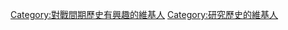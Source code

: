 {{Userbox
  |border-c = #556b2f
  |border-s = 1
  |id-c     = #FFFFFF
  |id-s     = 12
  |id-fc    = #000000
  |info-c   = #eee8aa
  |info-s   = 10
  |info-fc  = #000000
  |id       = [[File:EUROPE 1929-1938 POLITICAL MAP.svg|60px]]
  |info     = 這個用戶對'''[[戰間期]]'''歷史很有興趣。
}}<includeonly>[[Category:對戰間期歷史有興趣的維基人]]</includeonly><noinclude>[[Category:研究歷史的維基人]]</noinclude>